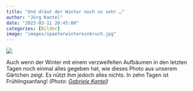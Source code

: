 ```yaml
---
title: "Und dräut der Winter noch so sehr …"
author: "Jörg Kantel"
date: "2023-03-11 20:45:00"
categories: [Bilder]
image: "images/spaeterwintereinbruch.jpg"
---
```


[![](images/spaeterwintereinbruch-b.jpg)](https://www.flickr.com/photos/schockwellenreiter/52739924090/)

Auch wenn der Winter mit einem verzweifelten Aufbäumen in den letzten Tagen noch einmal alles gegeben hat, wie dieses Photo aus unserem Gärtchen zeigt. Es nützt ihm jedoch alles nichts. In zehn Tagen ist Frühlingsanfang! *(Photo: [Gabriele Kantel](http://www.gabi-kantel.de/))*